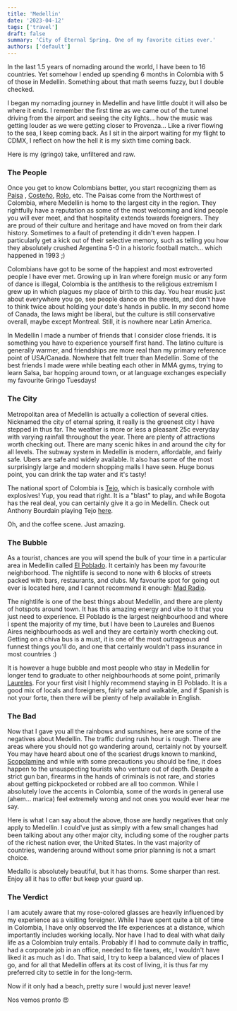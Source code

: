 ```yaml
---
title: 'Medellin'
date: '2023-04-12'
tags: ['travel']
draft: false
summary: 'City of Eternal Spring. One of my favorite cities ever.'
authors: ['default']
---
```


In the last 1.5 years of nomading around the world, I have been to 16 countries. Yet somehow I ended up spending 6 months in Colombia with 5 of those in
Medellin. Something about that math seems fuzzy, but I double checked.

I began my nomading journey in Medellin and have little doubt it will also be where it ends. I remember the first time as we came out of
the tunnel driving from the airport and seeing the city lights... how the music was getting louder as we were getting closer to Provenza... Like a river flowing to the
sea, I keep coming back. As I sit in the airport waiting for my flight to CDMX, I reflect on how the hell it is my sixth time coming back.

Here is my (gringo) take, unfiltered and raw.

### The People

Once you get to know Colombians better, you start recognizing them as [Paisa](https://es.wikipedia.org/wiki/Paisa_(Colombia))
, [Costeño](https://es.wikipedia.org/wiki/Espa%C3%B1ol_coste%C3%B1o_(Colombia)), [Rolo](https://es.wikipedia.org/wiki/Rolo_(Colombia)), etc. The Paisas come
from the Northwest of Colombia, where Medellin is home to the largest city in the region. They rightfully have a reputation as some of the most welcoming and
kind people you will ever meet, and that hospitality extends towards foreigners. They are proud of their culture and heritage and have moved on from their dark
history. Sometimes to a fault of pretending it didn't even happen. I particularly get a kick out of their selective memory, such as telling you how they
absolutely crushed Argentina 5-0 in a historic football match... which happened in 1993 ;)

Colombians have got to be some of the happiest and most extroverted people I have ever met. Growing up in Iran where foreign music or any form of dance is illegal,
Colombia is the antithesis to the religious extremism I grew up in which plagues my place of birth to this day. You hear music just about everywhere you go, see
people dance on the streets, and don't have to think twice about holding your date's hands in public. In my second home of Canada, the laws might be liberal, but the culture is
still conservative overall, maybe except Montreal. Still, it is nowhere near Latin America.

In Medellin I made a number of friends that I consider close friends. It is something you have to experience yourself first hand. The latino culture is
generally warmer, and friendships are more real than my primary reference point of USA/Canada. Nowhere that felt truer than Medellin. Some of the best friends I
made were while beating each other in MMA gyms, trying to learn Salsa, bar hopping around town, or at language exchanges especially my favourite Gringo Tuesdays!

### The City

Metropolitan area of Medellin is actually a collection of several cities. Nicknamed the city of eternal spring, it really is the greenest city I have stepped in
thus far. The weather is more or less a pleasant 25c everyday with varying rainfall throughout the year. There are plenty of attractions worth checking out. There are many scenic hikes in and around the city for all levels. The subway system in Medellin is modern, affordable, and fairly
safe. Ubers are safe and widely available. It also has some of the most surprisingly large and modern shopping malls I have seen. Huge bonus point, you can
drink the tap water and it's tasty!

The national sport of Colombia is [Tejo](https://en.wikipedia.org/wiki/Tejo_(sport)), which is basically cornhole with explosives! Yup, you read that right. It
is a "blast" to play, and while Bogota has the real deal, you can certainly give it a go in Medellin. Check out Anthony Bourdain playing
Tejo [here](https://www.youtube.com/watch?v=o16LyndAY2U).

Oh, and the coffee scene. Just amazing.

### The Bubble

As a tourist, chances are you will spend the bulk of your time in a particular area in Medellin called [El Poblado](https://en.wikipedia.org/wiki/El_Poblado).
It certainly has been my favourite neighborhood. The nightlife is second to none with 6 blocks of streets packed with bars, restaurants, and clubs. My favourite
spot for going out ever is located here, and I cannot recommend it enough: [Mad Radio](https://madradio.co/canal/medellin/).

The nightlife is one of the best things about Medellin, and there are plenty of hotspots around town. It has this amazing energy and vibe to it that you just
need to experience. El Poblado is the largest neighbourhood and where I spent the majority of my time, but I have been to Laureles and Buenos Aires neighbourhoods as well and
they are certainly worth checking out. Getting on a chiva bus is a must, it is one of the most outrageous and funnest things you'll do, and one that certainly
wouldn't pass insurance in most countries :)

It is however a huge bubble and most people who stay in Medellin for longer tend to graduate to other neighbourhoods at some point, primarily
[Laureles](https://es.wikipedia.org/wiki/Laureles-Estadio_(Medell%C3%ADn)). For your first visit I highly recommend staying in El Poblado. It is a good mix
of locals and foreigners, fairly safe and walkable, and if Spanish is not your forte, then there will be plenty of help available in English.

### The Bad

Now that I gave you all the rainbows and sunshines, here are some of the negatives about Medellin. The traffic during rush hour is rough. There are areas where
you should not go wandering around, certainly not by yourself. You may have heard about one of the scariest drugs known to mankind,
[Scopolamine](https://en.wikipedia.org/wiki/Scopolamine) and while with some precautions you should be fine, it does happen to the unsuspecting tourists who
venture out of depth. Despite a strict gun ban, firearms in the hands of criminals is not rare, and stories about getting pickpocketed or robbed are all too
common. While I absolutely love the accents in Colombia, some of the words in general use (ahem... marica) feel extremely wrong and not ones you would ever hear
me say.

Here is what I can say about the above, those are hardly negatives that only apply to Medellin. I could've just as simply with a few small changes had been
talking about any other major city, including some of the rougher parts of the richest nation ever, the United States. In the vast majority of countries,
wandering around without some prior planning is not a smart choice.

Medallo is absolutely beautiful, but it has thorns. Some sharper than rest. Enjoy all it has to offer but keep your guard up.  

### The Verdict

I am acutely aware that my rose-colored glasses are heavily influenced by my experience as a visiting foreigner. While I have spent quite a bit of time in
Colombia, I have only observed the life experiences at a distance, which importantly includes working locally. Nor have I had to deal with what daily life as a
Colombian truly entails. Probably if I had to commute daily in traffic, had a corporate job in an office, needed to file taxes, etc, I wouldn't have liked it as
much as I do. That said, I try to keep a balanced view of places I go, and for all that Medellin offers at its cost of living, it is thus far my preferred
city to settle in for the long-term.

Now if it only had a beach, pretty sure I would just never leave! 

Nos vemos pronto 😍

